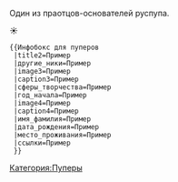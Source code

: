 Один из праотцов-основателей руспупа. 

☀
 <nowiki>{{Инфобокс для пуперов
 |title2=Пример
 |другие_ники=Пример
 |image3=Пример
 |caption3=Пример
 |сферы_творчества=Пример
 |год_начала=Пример
 |image4=Пример
 |caption4=Пример
 |имя_фамилия=Пример
 |дата_рождения=Пример
 |место_проживания=Пример
 |ссылки=Пример
 }}</nowiki>
[[Категория:Пуперы]]